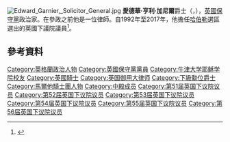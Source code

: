 [[File:Edward_Garnier,_Solicitor_General.jpg|thumb]]
'''愛德華·亨利·加尼爾'''爵士（{{lang-en|Sir '''Edward Henry Garnier'''}}，{{bd|1952年|10月26日|||Garnier, Sir Edward}}），[[英國|英國]][[保守黨_(英國)|保守黨]]政治家。在參政之前他是一位律師。自1992年至2017年，他擔任[[哈伯勒_(英國國會選區)|哈伯勒]]選區選出的英國下議院議員<ref name=rhiannon>{{cite news|url=http://www.telegraph.co.uk/news/uknews/law-and-order/10396216/Bercow-urges-Twitter-users-to-behave-more-responsibly.html|title=Bercow urges Twitter users to 'behave more responsibly'|author=Rhiannon Williams|work=Daily Telegraph|date=22 October 2013|accessdate=22 October 2013|location=London|archive-date=2016-03-25|archive-url=https://web.archive.org/web/20160325195852/http://www.telegraph.co.uk/news/uknews/law-and-order/10396216/Bercow-urges-Twitter-users-to-behave-more-responsibly.html|dead-url=no}}</ref>。

==參考資料==
{{Reflist}}

{{DEFAULTSORT:Garnier, Sir Edward}}
[[Category:英格蘭政治人物|Category:英格蘭政治人物]]
[[Category:英國保守黨黨員|Category:英國保守黨黨員]]
[[Category:牛津大学耶稣学院校友|Category:牛津大学耶稣学院校友]]
[[Category:英國騎士|Category:英國騎士]]
[[Category:英国御用大律师|Category:英国御用大律师]]
[[Category:下級勳位爵士|Category:下級勳位爵士]]
[[Category:馬爾他騎士團人物|Category:馬爾他騎士團人物]]
[[Category:中殿成员|Category:中殿成员]]
[[Category:第51届英国下议院议员|Category:第51届英国下议院议员]]
[[Category:第52届英国下议院议员|Category:第52届英国下议院议员]]
[[Category:第53届英国下议院议员|Category:第53届英国下议院议员]]
[[Category:第54届英国下议院议员|Category:第54届英国下议院议员]]
[[Category:第55届英国下议院议员|Category:第55届英国下议院议员]]
[[Category:第56届英国下议院议员|Category:第56届英国下议院议员]]